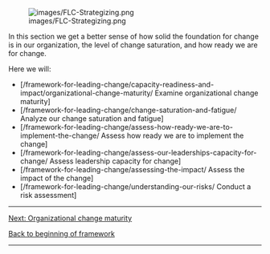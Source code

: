 [[File:images/FLC-Strategizing.png]]

In this section we get a better sense of how solid the foundation for change is in our organization, the level of change saturation, and how ready we are for change.

Here we will:

* [/framework-for-leading-change/capacity-readiness-and-impact/organizational-change-maturity/ Examine organizational change maturity]
* [/framework-for-leading-change/change-saturation-and-fatigue/ Analyze our change saturation and fatigue]
* [/framework-for-leading-change/assess-how-ready-we-are-to-implement-the-change/ Assess how ready we are to implement the change]
* [/framework-for-leading-change/assess-our-leaderships-capacity-for-change/ Assess leadership capacity for change]
* [/framework-for-leading-change/assessing-the-impact/ Assess the impact of the change]
* [/framework-for-leading-change/understanding-our-risks/ Conduct a risk assessment]


-----

[https://articles.alpha.canada.ca/framework-for-leading-change/capacity-readiness-and-impact/organizational-change-maturity/ Next: Organizational change maturity]

[https://articles.alpha.canada.ca/framework-for-leading-change/home/ Back to beginning of framework]


-----
